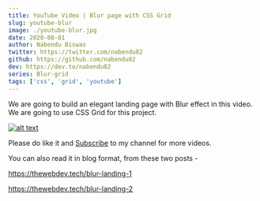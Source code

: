 ```yaml
---
title: YouTube Video | Blur page with CSS Grid
slug: youtube-blur
image: ./youtube-blur.jpg
date: 2020-08-01
author: Nabendu Biswas
twitter: https://twitter.com/nabendu82
github: https://github.com/nabendu82
dev: https://dev.to/nabendu82
series: Blur-grid
tags: ['css', 'grid', 'youtube']
---
```


We are going to build an elegant landing page with Blur effect in this video. We are going to use CSS Grid for this project.

<div className={styles.image__small}>

[![alt text](https://res.cloudinary.com/dxkxvfo2o/image/upload/v1596303968/blur-landing_c9puap.png)](https://youtu.be/GvaA5J84C9c "Blur Landing")

</div>

Please do like it and [Subscribe](https://www.youtube.com/channel/UCRf7mazcufqZxd2pR3oQJuQ?sub_confirmation=1) to my channel for more videos.

You can also read it in blog format, from these two posts -

https://thewebdev.tech/blur-landing-1

https://thewebdev.tech/blur-landing-2
